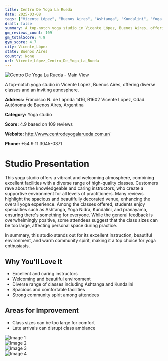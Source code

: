 ```yaml
---
title: Centro De Yoga La Rueda
date: 2025-03-08
tags: ["Vicente López", "Buenos Aires", "Ashtanga", "Kundalini", "Yoga Nidra", "inviting atmosphere", "spacious facilities", "Vicente López"]  
draft: false
summary: A top-notch yoga studio in Vicente López, Buenos Aires, offering diverse classes and an inviting atmosphere.
gm_reviews_count: 109
gm_totalScore: 4.9
gym_score: 4.7
city: Vicente_López
state: Buenos Aires
country: None
url: Vicente_López_Centro_De_Yoga_La_Rueda
---
```


<div className="aspect-[16/9] relative my-8">
  <img 
    src="https://lh5.googleusercontent.com/p/AF1QipPCXnUXGwIL7J_B-1x_PLk3ZUDl7fpu0qoINyHD=w1920-h1080-k-no"
    alt="Centro De Yoga La Rueda - Main View"
    className="object-cover absolute inset-0 w-full h-full rounded-lg"
  />
</div>

A top-notch yoga studio in Vicente López, Buenos Aires, offering diverse classes and an inviting atmosphere.

**Address:** Francisco N. de Laprida 1416, B1602 Vicente López, Cdad. Autónoma de Buenos Aires, Argentina

**Category:** Yoga studio

**Score:** 4.9 based on 109 reviews

**Website:** http://www.centrodeyogalarueda.com.ar/

**Phone:** +54 9 11 3045-0371

# Studio Presentation

This yoga studio offers a vibrant and welcoming atmosphere, combining excellent facilities with a diverse range of high-quality classes. Customers rave about the knowledgeable and caring instructors, who create a supportive environment for all levels of practitioners. Many reviews highlight the spacious and beautifully decorated venue, enhancing the overall yoga experience. Among the classes offered, students enjoy specialties such as Ashtanga, Yoga Nidra, Kundalini, and pranayama, ensuring there's something for everyone. While the general feedback is overwhelmingly positive, some attendees suggest that the class sizes can be too large, affecting personal space during practice.

In summary, this studio stands out for its excellent instruction, beautiful environment, and warm community spirit, making it a top choice for yoga enthusiasts.

## Why You'll Love It

- Excellent and caring instructors
- Welcoming and beautiful environment
- Diverse range of classes including Ashtanga and Kundalini
- Spacious and comfortable facilities
- Strong community spirit among attendees

## Areas for Improvement

- Class sizes can be too large for comfort
- Late arrivals can disrupt class ambiance

<div className="grid grid-cols-1 xl:grid-cols-2 gap-4 my-8">
<div className="aspect-[4/3] relative"><img src="https://lh5.googleusercontent.com/p/AF1QipPwm4rzM1UoX5iMzL5D8qt_zXGvtfFtyY9hqODG=w1920-h1080-k-no" alt="Image 1" className="object-cover absolute inset-0 w-full h-full rounded-lg" /></div>
<div className="aspect-[4/3] relative"><img src="https://lh5.googleusercontent.com/p/AF1QipNbE7ARnrcgxHqpo3PoS3TWd_EU0CsqBv2NwtP-=w1920-h1080-k-no" alt="Image 2" className="object-cover absolute inset-0 w-full h-full rounded-lg" /></div>
<div className="aspect-[4/3] relative"><img src="https://lh5.googleusercontent.com/p/AF1QipOg4qGb3uSph30CUFP4MZK8gvKQkH2pzGfPMZwN=w1920-h1080-k-no" alt="Image 3" className="object-cover absolute inset-0 w-full h-full rounded-lg" /></div>
<div className="aspect-[4/3] relative"><img src="https://lh3.googleusercontent.com/p/AF1QipOBuczwhTHOsBIajNwxMow3yf_F1sYKqZpSDPIb=w1920-h1080-k-no" alt="Image 4" className="object-cover absolute inset-0 w-full h-full rounded-lg" /></div>
</div>